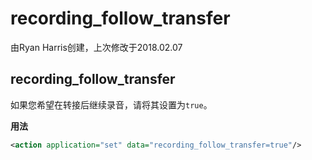 # recording_follow_transfer

 由Ryan Harris创建，上次修改于2018.02.07

## recording_follow_transfer

如果您希望在转接后继续录音，请将其设置为`true`。

**用法**

```xml
<action application="set" data="recording_follow_transfer=true"/>
```